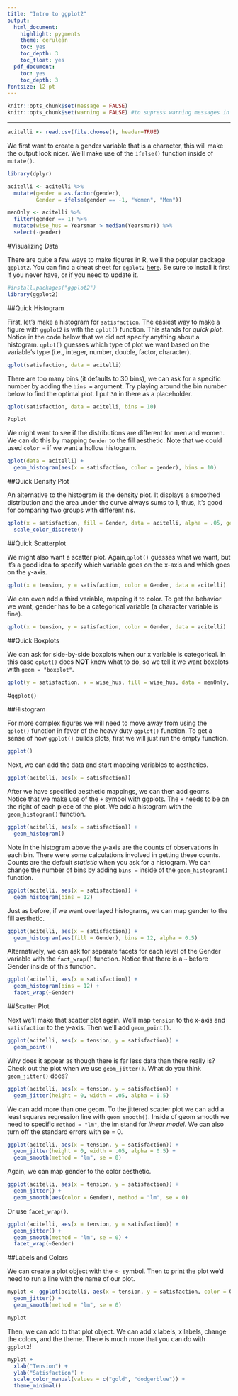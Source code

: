 ```yaml
---
title: "Intro to ggplot2"
output:
  html_document:
    highlight: pygments
    theme: cerulean
    toc: yes
    toc_depth: 3
    toc_float: yes
  pdf_document:
    toc: yes
    toc_depth: 3
fontsize: 12 pt
---
```

```r
knitr::opts_chunk$set(message = FALSE)
knitr::opts_chunk$set(warning = FALSE) #to supress warning messages in all output
```

***

```r
acitelli <- read.csv(file.choose(), header=TRUE)
```

We first want to create a gender variable that is a character, this will make the output look nicer. We'll make use of the `ifelse()` function inside of `mutate()`.

```r
library(dplyr)

acitelli <- acitelli %>%
  mutate(gender = as.factor(gender),
         Gender = ifelse(gender == -1, "Women", "Men"))

menOnly <- acitelli %>%
  filter(gender == 1) %>%
  mutate(wise_hus = Yearsmar > median(Yearsmar)) %>%
  select(-gender)
```

#Visualizing Data

There are quite a few ways to make figures in R, we'll the popular package `ggplot2`. You can find a cheat sheet for `ggplot2` [here](https://www.rstudio.com/wp-content/uploads/2016/11/ggplot2-cheatsheet-2.1.pdf). Be sure to install it first if you never have, or if you need to update it. 

```r
#install.packages("ggplot2")
library(ggplot2)
```

##Quick Histogram

First, let's make a histogram for `satisfaction`. The easiest way to make a figure with `ggplot2` is with the `qplot()` function. This stands for *quick plot*.  Notice in the code below that we did not specify anything about a histogram. `qplot()` guesses which type of plot we want based on the variable's type (i.e., integer, number, double, factor, character). 
```r
qplot(satisfaction, data = acitelli)
```

There are too many bins (it defaults to 30 bins), we can ask for a specific number by adding the `bins = ` argument. Try playing around the bin number below to find the optimal plot. I put `30` in there as a placeholder.

```r
qplot(satisfaction, data = acitelli, bins = 10)

?qplot
```

We might want to see if the distributions are different for men and women. We can do this by mapping `Gender` to the fill aesthetic. Note that we could used `color =` if we want a hollow histogram.

```r
qplot(data = acitelli) +
  geom_histogram(aes(x = satisfaction, color = gender), bins = 10)
```

##Quick Density Plot

An alternative to the histogram is the density plot. It displays a smoothed distribution and the area under the curve always sums to 1, thus, it's good for comparing two groups with different n's. 

```r
qplot(x = satisfaction, fill = Gender, data = acitelli, alpha = .05, geom = "density") + 
  scale_color_discrete()
```

##Quick Scatterplot

We might also want a scatter plot. Again,`qplot()` guesses what we want, but it's a good idea to specify which variable goes on the x-axis and which goes on the y-axis. 

```r
qplot(x = tension, y = satisfaction, color = Gender, data = acitelli)
```

We can even add a third variable, mapping it to color. To get the behavior we want, gender has to be a categorical variable (a character variable is fine).

```r
qplot(x = tension, y = satisfaction, color = Gender, data = acitelli)
```

##Quick Boxplots

We can ask for side-by-side boxplots when our x variable is categorical. In this case `qplot()` does **NOT** know what to do, so we tell it we want boxplots with `geom = "boxplot"`. 

```r
qplot(y = satisfaction, x = wise_hus, fill = wise_hus, data = menOnly, geom = "boxplot")
```

\newpage

#`ggplot()`

##Histogram

For more complex figures we will need to move away from using the `qplot()` function in favor of the heavy duty `ggplot()` function. To get a sense of how `ggplot()` builds plots, first we will just run the empty function.

```r
ggplot()
```

Next, we can add the data and start mapping variables to aesthetics. 

```r
ggplot(acitelli, aes(x = satisfaction))
```

After we have specified aesthetic mappings, we can then add geoms. Notice that we make use of the `+` symbol with ggplots. The `+` needs to be on the right of each piece of the plot. We add a histogram with the `geom_histogram()` function. 

```r
ggplot(acitelli, aes(x = satisfaction)) +
  geom_histogram()
```

Note in the histogram above the y-axis are the counts of observations in each bin. There were some calculations involved in getting these counts. Counts are the default *statistic* when you ask for a histogram. We can change the number of bins by adding `bins =` inside of the `geom_histogram()` function. 

```r
ggplot(acitelli, aes(x = satisfaction)) +
  geom_histogram(bins = 12)
```

Just as before, if we want overlayed histograms, we can map gender to the fill aesthetic. 

```r
ggplot(acitelli, aes(x = satisfaction)) +
  geom_histogram(aes(fill = Gender), bins = 12, alpha = 0.5)
```

Alternatively, we can ask for separate facets for each level of the Gender variable with the `fact_wrap()` function. Notice that there is a `~` before Gender inside of this function. 

```r
ggplot(acitelli, aes(x = satisfaction)) +
  geom_histogram(bins = 12) +
  facet_wrap(~Gender)
```

##Scatter Plot

Next we'll make that scatter plot again. We'll map `tension` to the x-axis and `satisfaction` to the y-axis. Then we'll add `geom_point()`.

```r
ggplot(acitelli, aes(x = tension, y = satisfaction)) +
  geom_point()
```

Why does it appear as though there is far less data than there really is? Check out the plot when we use `geom_jitter()`. What do you think `geom_jitter()` does?

```r
ggplot(acitelli, aes(x = tension, y = satisfaction)) +
  geom_jitter(height = 0, width = .05, alpha = 0.5)
```

We can add more than one geom. To the jittered scatter plot we can add a least squares regression line with `geom_smooth()`. Inside of geom smooth we need to specific `method = "lm"`, the lm stand for *linear model*. We can also turn off the standard errors with se = 0.  

```r
ggplot(acitelli, aes(x = tension, y = satisfaction)) +
  geom_jitter(height = 0, width = .05, alpha = 0.5) +
  geom_smooth(method = "lm", se = 0)
```

Again, we can map gender to the color aesthetic.

```r
ggplot(acitelli, aes(x = tension, y = satisfaction)) +
  geom_jitter() +
  geom_smooth(aes(color = Gender), method = "lm", se = 0)
```

Or use `facet_wrap()`.

```r
ggplot(acitelli, aes(x = tension, y = satisfaction)) +
  geom_jitter() +
  geom_smooth(method = "lm", se = 0) +
  facet_wrap(~Gender)
```

##Labels and Colors

We can create a plot object with the `<-` symbol. Then to print the plot we'd need to run a line with the name of our plot. 

```r
myplot <- ggplot(acitelli, aes(x = tension, y = satisfaction, color = Gender, linetype = Gender)) +
  geom_jitter() +
  geom_smooth(method = "lm", se = 0)

myplot
```

Then, we can add to that plot object. We can add x labels, x labels, change the colors, and the theme. There is much more that you can do with `ggplot2`!

```r
myplot + 
  xlab("Tension") +
  ylab("Satisfaction") +
  scale_color_manual(values = c("gold", "dodgerblue")) +
  theme_minimal()
```

